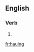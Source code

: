 ==English==

===Verb===
{{head|en|present participle}}

# {{present participle of|haue|lang=en}}

[[fr:hauing]]